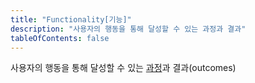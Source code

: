 ```yaml
---
title: "Functionality[기능]"
description: "사용자의 행동을 통해 달성할 수 있는 과정과 결과"
tableOfContents: false
---
```



사용자의 행동을 통해 달성할 수 있는 [과정](../processes "활동을 완료하기 위해 각 작업이 필요한 일련의 사용자 작업")과 결과(<span lang="en">outcomes</span>)